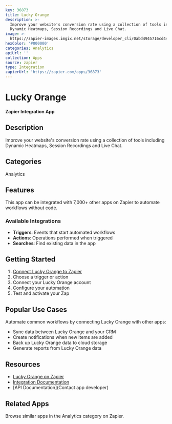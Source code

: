 ```yaml
---
key: 36873
title: Lucky Orange
description: >-
  Improve your website's conversion rate using a collection of tools including
  Dynamic Heatmaps, Session Recordings and Live Chat.
image: >-
  https://zapier-images.imgix.net/storage/developer_cli/0abd4945716cd443d11da757f3f14d14.png?auto=format%2Ccompress&ixlib=python-3.0.0&q=50
hexColor: '#000000'
categories: Analytics
apiUrl: ''
collection: Apps
source: zapier
type: Integration
zapierUrl: 'https://zapier.com/apps/36873'
---
```

# Lucky Orange

**Zapier Integration App**

## Description

Improve your website's conversion rate using a collection of tools including Dynamic Heatmaps, Session Recordings and Live Chat.

## Categories

Analytics

## Features

This app can be integrated with 7,000+ other apps on Zapier to automate workflows without code.

### Available Integrations

- **Triggers**: Events that start automated workflows
- **Actions**: Operations performed when triggered
- **Searches**: Find existing data in the app

## Getting Started

1. [Connect Lucky Orange to Zapier](https://zapier.com/apps/36873)
2. Choose a trigger or action
3. Connect your Lucky Orange account
4. Configure your automation
5. Test and activate your Zap

## Popular Use Cases

Automate common workflows by connecting Lucky Orange with other apps:

- Sync data between Lucky Orange and your CRM
- Create notifications when new items are added
- Back up Lucky Orange data to cloud storage
- Generate reports from Lucky Orange data

## Resources

- [Lucky Orange on Zapier](https://zapier.com/apps/36873)
- [Integration Documentation](https://zapier.com/apps/36873/integrations)
- [API Documentation](Contact app developer)

## Related Apps

Browse similar apps in the Analytics category on Zapier.
